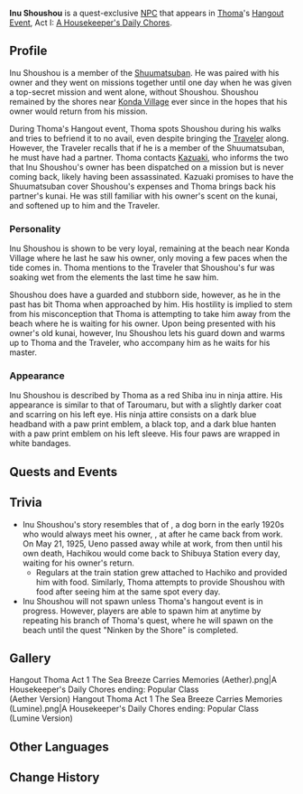{{Character Infobox
|image            = NPC Inu Shoushou.png
|region           = Inazuma
|affiliation      = Yashiro Commission
|affiliation2     = Shuumatsuban
|title            = Shuumatsuban Ninken
|type             = Quest NPC
}}
'''Inu Shoushou''' is a quest-exclusive [[NPC]] that appears in [[Thoma]]'s [[Hangout Event]], Act I: [[A Housekeeper's Daily Chores]].

==Profile==
Inu Shoushou is a member of the [[Shuumatsuban]]. He was paired with his owner and they went on missions together until one day when he was given a top-secret mission and went alone, without Shoushou. Shoushou remained by the shores near [[Konda Village]] ever since in the hopes that his owner would return from his mission.

During Thoma's Hangout event, Thoma spots Shoushou during his walks and tries to befriend it to no avail, even despite bringing the [[Traveler]] along. However, the Traveler recalls that if he is a member of the Shuumatsuban, he must have had a partner. Thoma contacts [[Kazuaki]], who informs the two that Inu Shoushou's owner has been dispatched on a mission but is never coming back, likely having been assassinated. Kazuaki promises to have the Shuumatsuban cover Shoushou's expenses and Thoma brings back his partner's kunai. He was still familiar with his owner's scent on the kunai, and softened up to him and the Traveler.

===Personality===
Inu Shoushou is shown to be very loyal, remaining at the beach near Konda Village where he last he saw his owner, only moving a few paces when the tide comes in. Thoma mentions to the Traveler that Shoushou's fur was soaking wet from the elements the last time he saw him.

Shoushou does have a guarded and stubborn side, however, as he in the past has bit Thoma when approached by him. His hostility is implied to stem from his misconception that Thoma is attempting to take him away from the beach where he is waiting for his owner. Upon being presented with his owner's old kunai, however, Inu Shoushou lets his guard down and warms up to Thoma and the Traveler, who accompany him as he waits for his master.

===Appearance===
{{Quote
|A red Shiba, with a scar on its eye, dressed in black stealth wear...
|Thoma}}
Inu Shoushou is described by Thoma as a red Shiba inu in ninja attire. His appearance is similar to that of Taroumaru, but with a slightly darker coat and scarring on his left eye. His ninja attire consists on a dark blue headband with a paw print emblem, a black top, and a dark blue hanten with a paw print emblem on his left sleeve. His four paws are wrapped in white bandages.

==Quests and Events==
{{Quests and Events}}

==Trivia==
*Inu Shoushou's story resembles that of {{w|Hachikō|Hachikou}}, a dog born in the early 1920s who would always meet his owner, {{w|Hidesaburō Ueno|Hidesaburou Ueno}}, at {{w|Shibuya Station}} after he came back from work. On May 21, 1925, Ueno passed away while at work, from then until his own death, Hachikou would come back to Shibuya Station every day, waiting for his owner's return.
**Regulars at the train station grew attached to Hachiko and provided him with food. Similarly, Thoma attempts to provide Shoushou with food after seeing him at the same spot every day.
* Inu Shoushou will not spawn unless Thoma's hangout event is in progress. However, players are able to spawn him at anytime by repeating his branch of Thoma's quest, where he will spawn on the beach until the quest "Ninken by the Shore" is completed.

==Gallery==
<gallery>
Hangout Thoma Act 1 The Sea Breeze Carries Memories (Aether).png|A Housekeeper's Daily Chores ending: Popular Class<br />(Aether Version)
Hangout Thoma Act 1 The Sea Breeze Carries Memories (Lumine).png|A Housekeeper's Daily Chores ending: Popular Class<br />(Lumine Version)
</gallery>

==Other Languages==
{{Other Languages
|default_hidden = 1
|en      = Inu Shoushou
|zhs     = 犬少将
|zhs_rm  = Quǎn Shàojiàng
|zht     = 犬少將
|zht_rm  = Quǎn Shàojiàng
|ja      = 犬少将
|ja_rm   = Inu Shoushou
|ko      = 이누 {{tt|소장|少將}}
|ko_rm   = Inu Sojang
|es      = Inu Shoushou
|fr      = Inu Shoushou
|ru      = Ину Сёсё
|th      = Inu Shoushou
|vi      = Inu Shoushou
|de      = Inu Shoushou
|id      = Inu Shoushou
|pt      = Inu Shoushou
|tr      = Inu Shoushou
|it      = Inu Shoushou
}}

==Change History==
{{Change History|2.2}}
<!--
==References==
{{Reflist}}-->